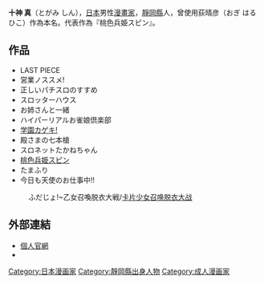'''十神 真'''（とがみ しん{{bd||||}}），[[日本|日本]]男性[[漫畫家|漫畫家]]，[[靜岡縣|靜岡縣]]人，曾使用荻晴彦（おぎ はるひこ）作為本名。代表作為『桃色兵姫スピン』。

==作品==
* LAST PIECE
* 営業ノススメ!
* 正しいパチスロのすすめ
* スロッターハウス
* お姉さんと一緒
* ハイパーリアルお雀娘倶楽部
* [[学園カゲキ!|学園カゲキ!]]
* 殿さまの七本槍
* スロネットたかねちゃん
* [[桃色兵姫スピン|桃色兵姫スピン]]
* たまふり
* 今日も天使のお仕事中!!
:ふだじょ!~乙女召喚脱衣大戦/[[卡片少女召唤脱衣大战|卡片少女召唤脱衣大战]]
== 外部連結 ==
* [http://togami.moo.jp/ 個人官網]{{Wayback|url=http://togami.moo.jp/ |date=20130710012418 }}
* {{Twitter|togamishin|十神真}}


[[Category:日本漫画家|Category:日本漫画家]]
[[Category:靜岡縣出身人物|Category:靜岡縣出身人物]]
[[Category:成人漫画家|Category:成人漫画家]]